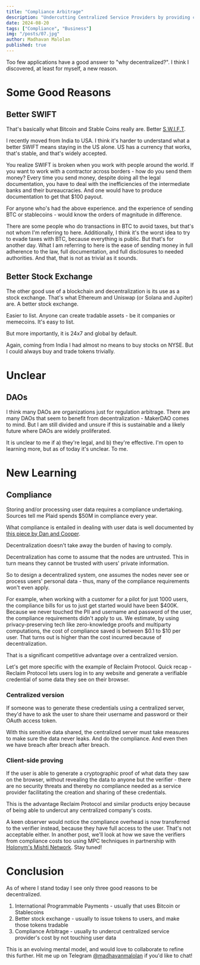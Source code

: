 ```yaml
---
title: "Compliance Arbitrage"
description: "Undercutting Centralized Service Providers by providing cheaper, decentralized services"
date: 2024-08-20
tags: ["Compliance", "Business"]
img: "/posts/07.jpg"
author: Madhavan Malolan
published: true
---
```


Too few applications have a good answer to "why decentralized?". I think I discovered, at least for myself, a new reason.

# Some Good Reasons
## Better SWIFT
That's basically what Bitcoin and Stable Coins really are. Better [S.W.I.F.T](https://www.swift.com/). 

I recently moved from India to USA. I think it's harder to understand what a better SWIFT means staying in the US alone. US has a currency that works, that's stable, and that's widely accepted. 

You realize SWIFT is broken when you work with people around the world. If you want to work with a contractor across borders - how do you send them money? Every time you send money, despite doing all the legal documentation, you have to deal with the inefficiencies of the intermediate banks and their bureaucracies. And one would have to produce documentation to get that \$100 payout. 

For anyone who's had the above experience. and the experience of sending BTC or stablecoins - would know the orders of magnitude in difference.

There are some people who do transactions in BTC to avoid taxes, but that's not whom I'm referring to here. Additionally, I think it's the worst idea to try to evade taxes with BTC, because everything is public. But that's for another day. What I am referring to here is the ease of sending money in full adherence to the law, full documentation, and full disclosures to needed authorities. And that, that is not as trivial as it sounds.

## Better Stock Exchange
The other good use of a blockchain and decentralization is its use as a stock exchange. That's what Ethereum and Uniswap (or Solana and Jupiter) are. A better stock exchange.

Easier to list. Anyone can create tradable assets - be it companies or memecoins. It's easy to list.

But more importantly, it is 24x7 and global by default. 

Again, coming from India I had almost no means to buy stocks on NYSE. But I could always buy and trade tokens trivially.

# Unclear
## DAOs
I think many DAOs are organizations just for regulation arbitrage. 
There are many DAOs that seem to benefit from decentralization - MakerDAO comes to mind. But I am still divided and unsure if this is sustainable and a likely future where DAOs are widely proliferated. 

It is unclear to me if a) they're legal, and b) they're effective. I'm open to learning more, but as of today it's unclear. To me.

# New Learning
## Compliance
Storing and/or processing user data requires a compliance undertaking. Sources tell me Plaid spends \$50M in compliance every year. 

What compliance is entailed in dealing with user data is well documented by [this piece by Dan and Cooper](https://paragraph.xyz/@proofs-and-protocols/browser-extensions,-the-cfaa-and-user-control-5).

Decentralization doesn't take away the burden of having to comply. 

Decentralization has come to assume that the nodes are untrusted. This in turn means they cannot be trusted with users' private information.

So to design a decentralized system, one assumes the nodes never see or process users' personal data - thus, many of the compliance requirements won't even apply. 

For example, when working with a customer for a pilot for just 1000 users, the compliance bills for us to just get started would have been \$400K. Because we never touched the PII and username and password of the user, the compliance requirements didn't apply to us. We estimate, by using privacy-preserving tech like zero-knowledge proofs and multiparty computations, the cost of compliance saved is between \$0.1 to \$10 per user. That turns out is higher than the cost incurred because of decentralization.

That is a significant competitive advantage over a centralized version.

Let's get more specific with the example of Reclaim Protocol.
Quick recap - Reclaim Protocol lets users log in to any website and generate a verifiable credential of some data they see on their browser.
### Centralized version
If someone was to generate these credentials using a centralized server, they'd have to ask the user to share their username and password or their OAuth access token. 

With this sensitive data shared, the centralized server must take measures to make sure the data never leaks. And do the compliance. And even then we have breach after breach after breach.

### Client-side proving
If the user is able to generate a cryptographic proof of what data they saw on the browser, without revealing the data to anyone but the verifier - there are no security threats and thereby no compliance needed as a service provider facilitating the creation and sharing of these credentials.

This is the advantage Reclaim Protocol and similar products enjoy because of being able to undercut any centralized company's costs.

A keen observer would notice the compliance overhead is now transferred to the verifier instead, because they have full access to the user. That's not acceptable either. In another post, we'll look at how we save the verifiers from compliance costs too using MPC techniques in partnership with [Holonym's Mishti Network](https://medium.com/holonym/announcing-mishti-network-9330d90e0ead). Stay tuned!

# Conclusion
As of where I stand today I see only three good reasons to be decentralized.
1. International Programmable Payments - usually that uses Bitcoin or Stablecoins
2. Better stock exchange - usually to issue tokens to users, and make those tokens tradable
3. Compliance Arbitrage - usually to undercut centralized service provider's cost by not touching user data

This is an evolving mental model, and would love to collaborate to refine this further. Hit me up on Telegram [@madhavanmalolan](https://t.me/madhavanmalolan) if you'd like to chat!